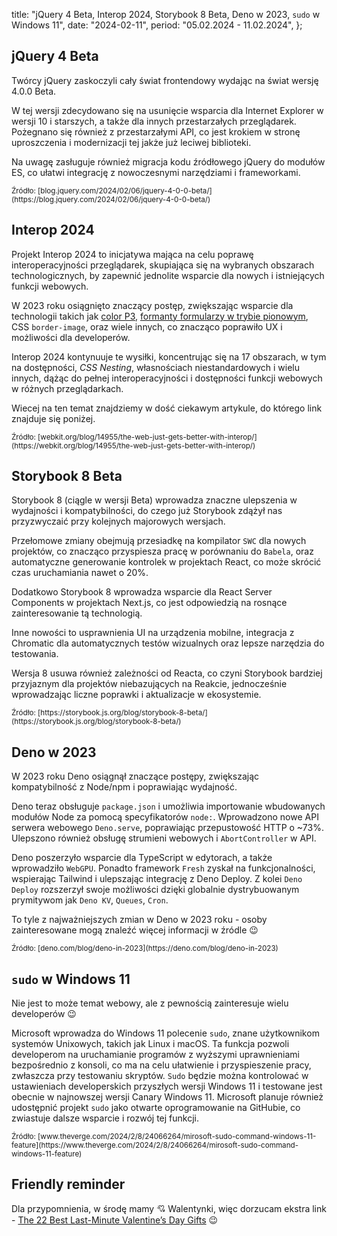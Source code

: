   title:
    "jQuery 4 Beta, Interop 2024, Storybook 8 Beta, Deno w 2023, `sudo` w Windows 11",
  date: "2024-02-11",
  period: "05.02.2024 - 11.02.2024",
};

## jQuery 4 Beta

Twórcy jQuery zaskoczyli cały świat frontendowy wydając na świat wersję 4.0.0 Beta.

W tej wersji zdecydowano się na usunięcie wsparcia dla Internet Explorer w wersji 10 i starszych, a także dla innych przestarzałych przeglądarek. Pożegnano się również z przestarzałymi API, co jest krokiem w stronę uproszczenia i modernizacji tej jakże już leciwej biblioteki.

Na uwagę zasługuje również migracja kodu źródłowego jQuery do modułów ES, co ułatwi integrację z nowoczesnymi narzędziami i frameworkami.

<small>
  Źródło:
  [blog.jquery.com/2024/02/06/jquery-4-0-0-beta/](https://blog.jquery.com/2024/02/06/jquery-4-0-0-beta/)
</small>

## Interop 2024

Projekt Interop 2024 to inicjatywa mająca na celu poprawę interoperacyjności przeglądarek, skupiająca się na wybranych obszarach technologicznych, by zapewnić jednolite wsparcie dla nowych i istniejących funkcji webowych.

W 2023 roku osiągnięto znaczący postęp, zwiększając wsparcie dla technologii takich jak [color P3](https://webkit.org/blog/10042/wide-gamut-color-in-css-with-display-p3/), [formanty formularzy w trybie pionowym](https://developer.chrome.com/blog/vertical-form-controls), CSS `border-image`, oraz wiele innych, co znacząco poprawiło UX i możliwości dla developerów.

Interop 2024 kontynuuje te wysiłki, koncentrując się na 17 obszarach, w tym na dostępności, _CSS Nesting_, własnościach niestandardowych i wielu innych, dążąc do pełnej interoperacyjności i dostępności funkcji webowych w różnych przeglądarkach.

Wiecej na ten temat znajdziemy w dość ciekawym artykule, do którego link znajduje się poniżej.

<small>
  Źródło:
  [webkit.org/blog/14955/the-web-just-gets-better-with-interop/](https://webkit.org/blog/14955/the-web-just-gets-better-with-interop/)
</small>

## Storybook 8 Beta

Storybook 8 (ciągle w wersji Beta) wprowadza znaczne ulepszenia w wydajności i kompatybilności, do czego już Storybook zdążył nas przyzwyczaić przy kolejnych majorowych wersjach.

Przełomowe zmiany obejmują przesiadkę na kompilator `SWC` dla nowych projektów, co znacząco przyspiesza pracę w porównaniu do `Babela`, oraz automatyczne generowanie kontrolek w projektach React, co może skrócić czas uruchamiania nawet o 20%.

Dodatkowo Storybook 8 wprowadza wsparcie dla React Server Components w projektach Next.js, co jest odpowiedzią na rosnące zainteresowanie tą technologią.

Inne nowości to usprawnienia UI na urządzenia mobilne, integracja z Chromatic dla automatycznych testów wizualnych oraz lepsze narzędzia do testowania.

Wersja 8 usuwa również zależności od Reacta, co czyni Storybook bardziej przyjaznym dla projektów niebazujących na Reakcie, jednocześnie wprowadzając liczne poprawki i aktualizacje w ekosystemie.

<small>
  Źródło:
  [https://storybook.js.org/blog/storybook-8-beta/](https://storybook.js.org/blog/storybook-8-beta/)
</small>

## Deno w 2023

W 2023 roku Deno osiągnął znaczące postępy, zwiększając kompatybilność z Node/npm i poprawiając wydajność.

Deno teraz obsługuje `package.json` i umożliwia importowanie wbudowanych modułów Node za pomocą specyfikatorów `node:`. Wprowadzono nowe API serwera webowego `Deno.serve`, poprawiając przepustowość HTTP o ~73%. Ulepszono również obsługę strumieni webowych i `AbortController` w API.

Deno poszerzyło wsparcie dla TypeScript w edytorach, a także wprowadziło `WebGPU`. Ponadto framework `Fresh` zyskał na funkcjonalności, wspierając Tailwind i ulepszając integrację z Deno Deploy. Z kolei `Deno Deploy` rozszerzył swoje możliwości dzięki globalnie dystrybuowanym prymitywom jak `Deno KV`, `Queues`, `Cron`.

To tyle z najważniejszych zmian w Deno w 2023 roku - osoby zainteresowane mogą znaleźć więcej informacji w źródle 😉

<small>
  Źródło: [deno.com/blog/deno-in-2023](https://deno.com/blog/deno-in-2023)
</small>

## `sudo` w Windows 11

Nie jest to może temat webowy, ale z pewnością zainteresuje wielu developerów 😉

Microsoft wprowadza do Windows 11 polecenie `sudo`, znane użytkownikom systemów Unixowych, takich jak Linux i macOS. Ta funkcja pozwoli developerom na uruchamianie programów z wyższymi uprawnieniami bezpośrednio z konsoli, co ma na celu ułatwienie i przyspieszenie pracy, zwłaszcza przy testowaniu skryptów. `Sudo` będzie można kontrolować w ustawieniach developerskich przyszłych wersji Windows 11 i testowane jest obecnie w najnowszej wersji Canary Windows 11. Microsoft planuje również udostępnić projekt `sudo` jako otwarte oprogramowanie na GitHubie, co zwiastuje dalsze wsparcie i rozwój tej funkcji.

<small>
  Źródło:
  [www.theverge.com/2024/2/8/24066264/mirosoft-sudo-command-windows-11-feature](https://www.theverge.com/2024/2/8/24066264/mirosoft-sudo-command-windows-11-feature)
</small>

## Friendly reminder

Dla przypomnienia, w środę mamy 💘 Walentynki, więc dorzucam ekstra link - [The 22 Best Last-Minute Valentine’s Day Gifts](https://www.nytimes.com/wirecutter/gifts/last-minute-valentines-day-gifts/) 😉
